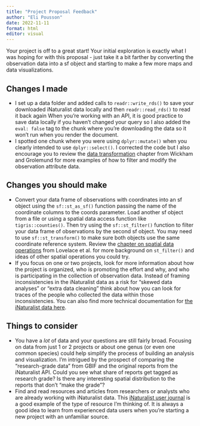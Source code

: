 ```yaml
---
title: "Project Proposal Feedback"
author: "Eli Pousson"
date: 2022-11-11
format: html
editor: visual
---
```


Your project is off to a great start! Your initial exploration is exactly what I was hoping for with this proposal - just take it a bit farther by converting the observation data into a sf object and starting to make a few more maps and data visualizations.

## Changes I made

-   I set up a data folder and added calls to `readr::write_rds()` to save your downloaded iNaturalist data locally and then `readr::read_rds()` to read it back again When you're working with an API, it is good practice to save data locally if you haven't changed your query so I also added the `eval: false` tag to the chunk where you're downloading the data so it won't run when you render the document.
-   I spotted one chunk where you were using `dplyr::mutate()` when you clearly intended to use `dplyr::select()`. I corrected the code but I also encourage you to review the [data transformation](https://r4ds.had.co.nz/transform.html) chapter from Wickham and Grolemund for more examples of how to filter and modify the observation attribute data.

## Changes you should make

-   Convert your data frame of observations with coordinates into an sf object using the `sf::st_as_sf()` function passing the name of the coordinate columns to the coords parameter. Load another sf object from a file or using a spatial data access function like `tigris::counties()`. Then try using the `sf::st_filter()` function to filter your data frame of observations by the second sf object. You may need to use `sf::st_transform()` to make sure both objects use the same coordinate reference system. Review the [chapter on spatial data operations](https://geocompr.robinlovelace.net/spatial-operations.html) from Lovelace et al. for more background on `st_filter()` and ideas of other spatial operations you could try.
-   If you focus on one or two projects, look for more information about how the project is organized, who is promoting the effort and why, and who is participating in the collection of observation data. Instead of framing inconsistencies in the iNaturalist data as a risk for "skewed data analyses" or "extra data cleaning" think about how you can look for traces of the people who collected the data within those inconsistencies. You can also find more technical documentation for [the iNaturalist data here](https://github.com/inaturalist/inaturalist-open-data).

## Things to consider

-   You have a *lot* of data and your questions are still fairly broad. Focusing on data from just 1 or 2 projects or about one genus (or even one common species) could help simplify the process of building an analysis and visualization. I'm intrigued by the prospect of comparing the "research-grade data" from GBIF and the original reports from the iNaturalist API. Could you see what share of reports get tagged as research grade? Is there any interesting spatial distribution to the reports that don't "make the grade"?
-   Find and read resources and articles from researchers or analysts who are already working with iNaturalist data. This [iNaturalist user journal](https://www.inaturalist.org/journal/tonyrebelo/44352-using-inaturalist-data-for-research) is a good example of the type of resource I'm thinking of. It is always a good idea to learn from experienced data users when you're starting a new project with an unfamiliar source.
